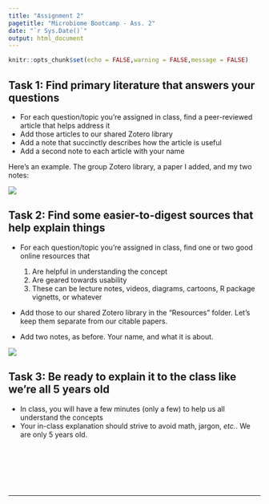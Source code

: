 ```yaml
---
title: "Assignment 2"
pagetitle: "Microbiome Bootcamp - Ass. 2"
date: "`r Sys.Date()`"
output: html_document
---
```


```r
knitr::opts_chunk$set(echo = FALSE,warning = FALSE,message = FALSE)
```

## Task 1: Find primary literature that answers your questions

  - For each question/topic you're assigned in class, find a peer-reviewed article that helps address it
  - Add those articles to our shared Zotero library
  - Add a note that succinctly describes how the article is useful
  - Add a second note to each article with your name

Here's an example. The group Zotero library, a paper I added, and my two notes:

![](../media/zotero_note_example.png)

## Task 2: Find some easier-to-digest sources that help explain things

  - For each question/topic you're assigned in class, find one or two good online resources that
  
    1. Are helpful in understanding the concept
    2. Are geared towards usability
    3. These can be lecture notes, videos, diagrams, cartoons, R package vignetts, or whatever
    
  - Add those to our shared Zotero library in the "Resources" folder. Let's keep them separate from our citable papers.
  - Add two notes, as before. Your name, and what it is about.
  
![](../media/zotero_note_example2.png)  
  
## Task 3: Be ready to explain it to the class like we're all 5 years old

  - In class, you will have a few minutes (only a few) to help us all understand the concepts
  - Your in-class explanation should strive to avoid math, jargon, *etc.*. We are only 5 years old.

<br><br><br><br><br>

___